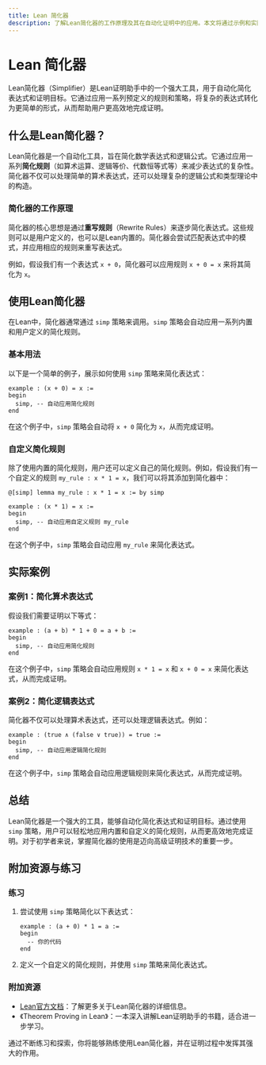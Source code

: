 ```yaml
---
title: Lean 简化器
description: 了解Lean简化器的工作原理及其在自动化证明中的应用。本文将通过示例和实际案例，帮助初学者掌握这一高级证明技术。
---
```


# Lean 简化器

Lean简化器（Simplifier）是Lean证明助手中的一个强大工具，用于自动化简化表达式和证明目标。它通过应用一系列预定义的规则和策略，将复杂的表达式转化为更简单的形式，从而帮助用户更高效地完成证明。

## 什么是Lean简化器？

Lean简化器是一个自动化工具，旨在简化数学表达式和逻辑公式。它通过应用一系列**简化规则**（如算术运算、逻辑等价、代数恒等式等）来减少表达式的复杂性。简化器不仅可以处理简单的算术表达式，还可以处理复杂的逻辑公式和类型理论中的构造。

### 简化器的工作原理

简化器的核心思想是通过**重写规则**（Rewrite Rules）来逐步简化表达式。这些规则可以是用户定义的，也可以是Lean内置的。简化器会尝试匹配表达式中的模式，并应用相应的规则来重写表达式。

例如，假设我们有一个表达式 `x + 0`，简化器可以应用规则 `x + 0 = x` 来将其简化为 `x`。

## 使用Lean简化器

在Lean中，简化器通常通过 `simp` 策略来调用。`simp` 策略会自动应用一系列内置和用户定义的简化规则。

### 基本用法

以下是一个简单的例子，展示如何使用 `simp` 策略来简化表达式：

```lean
example : (x + 0) = x :=
begin
  simp, -- 自动应用简化规则
end
```

在这个例子中，`simp` 策略会自动将 `x + 0` 简化为 `x`，从而完成证明。

### 自定义简化规则

除了使用内置的简化规则，用户还可以定义自己的简化规则。例如，假设我们有一个自定义的规则 `my_rule : x * 1 = x`，我们可以将其添加到简化器中：

```lean
@[simp] lemma my_rule : x * 1 = x := by simp

example : (x * 1) = x :=
begin
  simp, -- 自动应用自定义规则 my_rule
end
```

在这个例子中，`simp` 策略会自动应用 `my_rule` 来简化表达式。

## 实际案例

### 案例1：简化算术表达式

假设我们需要证明以下等式：

```lean
example : (a + b) * 1 + 0 = a + b :=
begin
  simp, -- 自动应用简化规则
end
```

在这个例子中，`simp` 策略会自动应用规则 `x * 1 = x` 和 `x + 0 = x` 来简化表达式，从而完成证明。

### 案例2：简化逻辑表达式

简化器不仅可以处理算术表达式，还可以处理逻辑表达式。例如：

```lean
example : (true ∧ (false ∨ true)) = true :=
begin
  simp, -- 自动应用逻辑简化规则
end
```

在这个例子中，`simp` 策略会自动应用逻辑规则来简化表达式，从而完成证明。

## 总结

Lean简化器是一个强大的工具，能够自动化简化表达式和证明目标。通过使用 `simp` 策略，用户可以轻松地应用内置和自定义的简化规则，从而更高效地完成证明。对于初学者来说，掌握简化器的使用是迈向高级证明技术的重要一步。

## 附加资源与练习

### 练习

1. 尝试使用 `simp` 策略简化以下表达式：
   ```lean
   example : (a + 0) * 1 = a :=
   begin
     -- 你的代码
   end
   ```

2. 定义一个自定义的简化规则，并使用 `simp` 策略来简化表达式。

### 附加资源

- [Lean官方文档](https://leanprover.github.io/documentation/)：了解更多关于Lean简化器的详细信息。
- 《Theorem Proving in Lean》：一本深入讲解Lean证明助手的书籍，适合进一步学习。

通过不断练习和探索，你将能够熟练使用Lean简化器，并在证明过程中发挥其强大的作用。